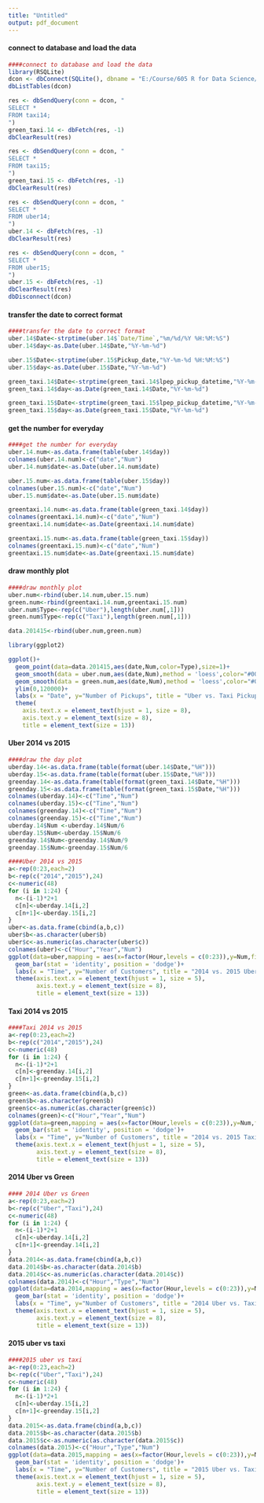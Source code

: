 ---
title: "Untitled"
output: pdf_document
---


#### connect to database and load the data

```{r，echo=TRUE}
####connect to database and load the data
library(RSQLite)
dcon <- dbConnect(SQLite(), dbname = "E:/Course/605 R for Data Science/Project/project2.db")
dbListTables(dcon)

res <- dbSendQuery(conn = dcon, "
SELECT *
FROM taxi14;
")
green_taxi.14 <- dbFetch(res, -1)
dbClearResult(res)

res <- dbSendQuery(conn = dcon, "
SELECT *
FROM taxi15;
")
green_taxi.15 <- dbFetch(res, -1)
dbClearResult(res)

res <- dbSendQuery(conn = dcon, "
SELECT *
FROM uber14;
")
uber.14 <- dbFetch(res, -1)
dbClearResult(res)

res <- dbSendQuery(conn = dcon, "
SELECT *
FROM uber15;
")
uber.15 <- dbFetch(res, -1)
dbClearResult(res)
dbDisconnect(dcon)
```


#### transfer the date to correct format
```{r，echo=TRUE}
####transfer the date to correct format
uber.14$Date<-strptime(uber.14$`Date/Time`,"%m/%d/%Y %H:%M:%S")
uber.14$day<-as.Date(uber.14$Date,"%Y-%m-%d")

uber.15$Date<-strptime(uber.15$Pickup_date,"%Y-%m-%d %H:%M:%S")
uber.15$day<-as.Date(uber.15$Date,"%Y-%m-%d")

green_taxi.14$Date<-strptime(green_taxi.14$lpep_pickup_datetime,"%Y-%m-%d %H:%M:%S")
green_taxi.14$day<-as.Date(green_taxi.14$Date,"%Y-%m-%d")

green_taxi.15$Date<-strptime(green_taxi.15$lpep_pickup_datetime,"%Y-%m-%d %H:%M:%S")
green_taxi.15$day<-as.Date(green_taxi.15$Date,"%Y-%m-%d")
```



#### get the number for everyday
```{r，echo=TRUE}
####get the number for everyday
uber.14.num<-as.data.frame(table(uber.14$day))
colnames(uber.14.num)<-c("date","Num")
uber.14.num$date<-as.Date(uber.14.num$date)

uber.15.num<-as.data.frame(table(uber.15$day))
colnames(uber.15.num)<-c("date","Num")
uber.15.num$date<-as.Date(uber.15.num$date)

greentaxi.14.num<-as.data.frame(table(green_taxi.14$day))
colnames(greentaxi.14.num)<-c("date","Num")
greentaxi.14.num$date<-as.Date(greentaxi.14.num$date)

greentaxi.15.num<-as.data.frame(table(green_taxi.15$day))
colnames(greentaxi.15.num)<-c("date","Num")
greentaxi.15.num$date<-as.Date(greentaxi.15.num$date)
```


#### draw monthly plot
```{r，echo=TRUE}
####draw monthly plot
uber.num<-rbind(uber.14.num,uber.15.num)
green.num<-rbind(greentaxi.14.num,greentaxi.15.num)
uber.num$Type<-rep(c("Uber"),length(uber.num[,1]))
green.num$Type<-rep(c("Taxi"),length(green.num[,1]))

data.201415<-rbind(uber.num,green.num)

library(ggplot2)

ggplot()+
  geom_point(data=data.201415,aes(date,Num,color=Type),size=1)+
  geom_smooth(data = uber.num,aes(date,Num),method = 'loess',color="#0072B2",se=FALSE)+
  geom_smooth(data = green.num,aes(date,Num),method = 'loess',color="#000000",se=FALSE)+
  ylim(0,120000)+
  labs(x = "Date", y="Number of Pickups", title = "Uber vs. Taxi Pickups") +
  theme(
    axis.text.x = element_text(hjust = 1, size = 8),
    axis.text.y = element_text(size = 8),
    title = element_text(size = 13))
```


#### Uber 2014 vs 2015
```{r，echo=TRUE}
####draw the day plot
uberday.14<-as.data.frame(table(format(uber.14$Date,"%H")))
uberday.15<-as.data.frame(table(format(uber.15$Date,"%H")))
greenday.14<-as.data.frame(table(format(green_taxi.14$Date,"%H")))
greenday.15<-as.data.frame(table(format(green_taxi.15$Date,"%H")))
colnames(uberday.14)<-c("Time","Num")
colnames(uberday.15)<-c("Time","Num")
colnames(greenday.14)<-c("Time","Num")
colnames(greenday.15)<-c("Time","Num")
uberday.14$Num <-uberday.14$Num/6
uberday.15$Num<-uberday.15$Num/6
greenday.14$Num<-greenday.14$Num/9
greenday.15$Num<-greenday.15$Num/6

####Uber 2014 vs 2015
a<-rep(0:23,each=2)
b<-rep(c("2014","2015"),24)
c<-numeric(48)
for (i in 1:24) {
  n<-(i-1)*2+1
  c[n]<-uberday.14[i,2]
  c[n+1]<-uberday.15[i,2]
}
uber<-as.data.frame(cbind(a,b,c))
uber$b<-as.character(uber$b)
uber$c<-as.numeric(as.character(uber$c))
colnames(uber)<-c("Hour","Year","Num")
ggplot(data=uber,mapping = aes(x=factor(Hour,levels = c(0:23)),y=Num,fill=Year)) +
  geom_bar(stat = 'identity', position = 'dodge')+
  labs(x = "Time", y="Number of Customers", title = "2014 vs. 2015 Uber Pickups")+
  theme(axis.text.x = element_text(hjust = 1, size = 5),
        axis.text.y = element_text(size = 8),
        title = element_text(size = 13))
```


#### Taxi 2014 vs 2015
```{r,echo=TRUE}
####Taxi 2014 vs 2015
a<-rep(0:23,each=2)
b<-rep(c("2014","2015"),24)
c<-numeric(48)
for (i in 1:24) {
  n<-(i-1)*2+1
  c[n]<-greenday.14[i,2]
  c[n+1]<-greenday.15[i,2]
}
green<-as.data.frame(cbind(a,b,c))
green$b<-as.character(green$b)
green$c<-as.numeric(as.character(green$c))
colnames(green)<-c("Hour","Year","Num")
ggplot(data=green,mapping = aes(x=factor(Hour,levels = c(0:23)),y=Num,fill=Year)) +
  geom_bar(stat = 'identity', position = 'dodge')+
  labs(x = "Time", y="Number of Customers", title = "2014 vs. 2015 Taxi Pickups")+
  theme(axis.text.x = element_text(hjust = 1, size = 5),
        axis.text.y = element_text(size = 8),
        title = element_text(size = 13))
```


#### 2014 Uber vs Green
```{r,echo=TRUE}
#### 2014 Uber vs Green
a<-rep(0:23,each=2)
b<-rep(c("Uber","Taxi"),24)
c<-numeric(48)
for (i in 1:24) {
  n<-(i-1)*2+1
  c[n]<-uberday.14[i,2]
  c[n+1]<-greenday.14[i,2]
}
data.2014<-as.data.frame(cbind(a,b,c))
data.2014$b<-as.character(data.2014$b)
data.2014$c<-as.numeric(as.character(data.2014$c))
colnames(data.2014)<-c("Hour","Type","Num")
ggplot(data=data.2014,mapping = aes(x=factor(Hour,levels = c(0:23)),y=Num,fill=Type)) +
  geom_bar(stat = 'identity', position = 'dodge')+
  labs(x = "Time", y="Number of Customers", title = "2014 Uber vs. Taxi Pickups")+
  theme(axis.text.x = element_text(hjust = 1, size = 5),
        axis.text.y = element_text(size = 8),
        title = element_text(size = 13))

```


#### 2015 uber vs taxi
```{r,echo=TRUE}
####2015 uber vs taxi
a<-rep(0:23,each=2)
b<-rep(c("Uber","Taxi"),24)
c<-numeric(48)
for (i in 1:24) {
  n<-(i-1)*2+1
  c[n]<-uberday.15[i,2]
  c[n+1]<-greenday.15[i,2]
}
data.2015<-as.data.frame(cbind(a,b,c))
data.2015$b<-as.character(data.2015$b)
data.2015$c<-as.numeric(as.character(data.2015$c))
colnames(data.2015)<-c("Hour","Type","Num")
ggplot(data=data.2015,mapping = aes(x=factor(Hour,levels = c(0:23)),y=Num,fill=Type)) +
  geom_bar(stat = 'identity', position = 'dodge')+
  labs(x = "Time", y="Number of Customers", title = "2015 Uber vs. Taxi Pickups")+
  theme(axis.text.x = element_text(hjust = 1, size = 5),
        axis.text.y = element_text(size = 8),
        title = element_text(size = 13))
```

